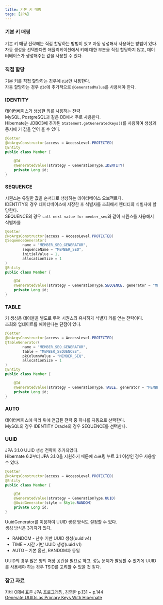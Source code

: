 ```yaml
---
title: 기본 키 매핑
tags: [JPA]
---
```


### 기본 키 매핑

기본 키 매핑 전략에는 직접 할당하는 방법이 있고 자동 생성해서 사용하는 방법이 있다.  
자동 생성을 선택한다면 애플리케이션에서 키에 대한 부분을 직접 할당하지 않고, 데이터베이스가 생성해주는 값을 사용할 수 있다.  

### 직접 할당

기본 키를 직접 할당하는 경우에 `@Id`만 사용한다.  
자동 할당하는 경우 `@Id`에 추가적으로 `@GeneratedValue`를 사용해야 한다.  

### IDENTITY

데이터베이스가 생성한 키를 사용하는 전략  
MySQL, PostgreSQL과 같은 DB에서 주로 사용한다.  
Hibernate는 JDBC3에 추가된 `Statement.getGeneratedKeys()`를 사용하여 생성과 동시에 키 값을 얻어 올 수 있다.  

```java
@Getter
@NoArgsConstructor(access = AccessLevel.PROTECTED)
@Entity
public class Member {

    @Id
    @GeneratedValue(strategy = GenerationType.IDENTITY)
    private Long id;
}
```

### SEQUENCE

시퀀스는 유일한 값을 순서대로 생성하는 데이터베이스 오브젝트다.  
IDENTITY의 경우 데이터베이스에 저장한 후 식별자를 조회해서 엔티티의 식별자에 할당한다.  
SEQUENCE의 경우 `call next value for member_seq`와 같이 시퀀스를 사용해서 식별자를 

```java
@Getter
@NoArgsConstructor(access = AccessLevel.PROTECTED)
@SequenceGenerator(
        name = "MEMBER_SEQ_GENERATOR",
        sequenceName = "MEMBER_SEQ",
        initialValue = 1,
        allocationSize = 1
)
@Entity
public class Member {

    @Id
    @GeneratedValue(strategy = GenerationType.SEQUENCE, generator = "MEMBER_SEQ_GENERATOR")
    private Long id;
}
```

### TABLE

키 생성용 테이블을 별도로 두어 시퀀스와 유사하게 식별자 키를 얻는 전략이다.  
조회와 업데이트를 해야한다는 단점이 있다.  

```java
@Getter
@NoArgsConstructor(access = AccessLevel.PROTECTED)
@TableGenerator(
        name = "MEMBER_SEQ_GENERATOR",
        table = "MEMBER_SEQUENCES",
        pkColumnValue = "MEMBER_SEQ",
        allocationSize = 1
)
@Entity
public class Member {

    @Id
    @GeneratedValue(strategy = GenerationType.TABLE, generator = "MEMBER_SEQ_GENERATOR")
    private Long id;
}
```

### AUTO

데이터베이스에 따라 위에 언급된 전략 중 하나를 자동으로 선택한다.  
MySQL의 경우 IDENTITY Oracle의 경우 SEQUENCE를 선택한다. 

### UUID

JPA 3.1.0 UUID 생성 전략이 추가되었다.  
Hibernate 6.2부터 JPA 3.1.0을 지원하기 때문에 스프링 부트 3.1 이상인 경우 사용할 수 있다.  

```java
@Getter
@NoArgsConstructor(access = AccessLevel.PROTECTED)
@Entity
public class Member {

    @Id
    @GeneratedValue(strategy = GenerationType.UUID)
    @UuidGenerator(style = Style.RANDOM)
    private Long id;
}
```

UuidGenerator를 이용하여 UUID 생성 방식도 설정할 수 있다.  
생성 방식은 3가지가 있다.

- RANDOM - 난수 기반 UUID 생성(uuid v4)
- TIME – 시간 기반 UUID 생성(uuid v1)
- AUTO – 기본 옵션, RANDOM과 동일

UUID의 경우 많은 양의 저장 공간을 필요로 하고, 성능 문제가 발생할 수 있기에 UUID를 사용해야 하는 경우 TSID를 고려할 수 있을 것 같다.  

### 참고 자료

자바 ORM 표준 JPA 프로그래밍, 김영한 p.131 ~ p.144  
[Generate UUIDs as Primary Keys With Hibernate](https://www.baeldung.com/java-hibernate-uuid-primary-key)